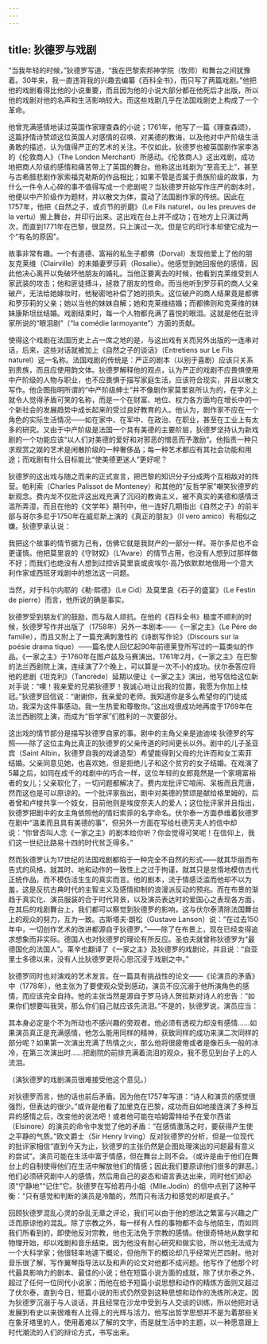 ```yaml
---
---
---
```

title: 狄德罗与戏剧
---




“当我年轻的时候，”狄德罗写道，“我在巴黎索邦神学院（牧师）和舞台之间犹豫着。30年来，我一直违背我的兴趣去编纂《百科全书》，而只写了两篇戏剧。”他把他的戏剧看得比他的小说重要，而且因为他的小说大部分都在他死后才出版，所以他的戏剧对他的名声和生活影响较大。而这些戏剧几乎在法国戏剧史上构成了一个革命。

他曾充满感情地读过英国作家理查森的小说；1761年，他写了一篇《理查森颂》，这篇抒情诗赞颂这位英国人对感情的召唤、对美德的教诲，以及他对中产阶级生活勇敢的描述，认为值得严正的艺术的关注。不仅如此，狄德罗也被英国剧作家李洛的《伦敦商人》（The London Merchant）所感动。《伦敦商人》这出戏剧，成功地把商人阶级的感情和痛苦带上了英国的舞台。他称这出戏剧为“至高无上”，甚至与古希腊悲剧作家索福克勒斯的作品相比；如果不管是否属于贵族阶级的故事，为什么一件令人心碎的事不值得写成一个悲剧呢？当狄德罗开始写作庄严的剧本时，他便以中产阶级作为题材，并以散文为体，震动了法国剧作家的传统。因此在1757年，他把《自然之子，或贞节的折磨》（Le Fils naturel，ou les preuves de la vertu）搬上舞台，并印行出来。这出戏在台上并不成功；在地方上只演过两次，而直到1771年在巴黎，很显然，只上演过一次。但是它的印行本却使它成为一个“有名的原因”。

故事非常有趣。一个有道德、富裕的私生子都佛（Dorval）发现他爱上了他的朋友克莱维（Clairville）的未婚妻罗莎莉（Rosalie）。他感觉到她回报他的感情，因此他决心离开以免破坏他朋友的婚礼。当他正要离去的时候，他看到克莱维受到人家武装的攻击；他和匪徒搏斗，拯救了朋友的性命。而当他听到罗莎莉的商人父亲破产，无法给她嫁妆时，他秘密地补偿了她的损失。这位破产的商人结果竟是都佛和罗莎莉的父亲；她以当他的妹妹自解；她和克莱维结婚；而都佛则和克莱维的妹妹康斯坦丝结婚。戏剧结束时，每一个人物都充满了喜悦的眼泪。这就是他在批评家所说的“眼泪剧”（“la comédie larmoyante”）方面的贡献。

使得这个戏剧在法国历史上占一席之地的是，与这出戏有关而另外出版的一连串对话，后来，这些对话就被加上《自然之子的谈话》（Entretiens sur Le Fils naturel）这一名称。法国戏剧的传统是：严正的剧本（以别于喜剧）应该只关系到贵族，而且应使用韵文体。狄德罗解释他的观点，认为严正的戏剧不应畏惧使用中产阶级的人物与职业，也不应畏惧于描写家庭生活，应该符合现实，并且以散文写作。他企图指明所谓的“中产阶级绅士”并不像剧作家莫里哀所认为的，在字义上就令人觉得矛盾可笑的名称，而是一个在财富、地位、权力各方面均在增长中的一个新社会的发展趋势中成长起来的受过良好教育的人。他认为，剧作家不应在一个角色的实际生活情况——如在家中、在军中、在政治、在职业，甚至在工业上有太多的研究。又由于中产阶级是法国一个具有美德的主要阶层，狄德罗坚持认为新戏剧的一个功能应该“以人们对美德的爱好和对邪恶的憎恶而予激励”。他指责一种只求观赏之娱的艺术是闲散阶级的一种奢侈品；每一种艺术都应有其社会功能和用途；而戏剧有什么目标能比“使美德更迷人”更好呢？

狄德罗的这出戏与随之而来的正式宣言，把巴黎的知识分子分成两个互相敌对的阵营。帕利索（Charles Palissot de Monteney）和其他的“反哲学家”嘲笑狄德罗的新观念。费内龙不仅批评这出戏充满了沉闷的教诲主义，被不真实的美德和感情泛滥所弄湿，而且在他的《文学年》期刊中，他一连好几期指出《自然之子》的前半部与哥尔多尼于1750年在威尼斯上演的《真正的朋友》（Il vero amico）有相似之嫌。狄德罗承认说：

我把这个故事的情节据为己有，仿佛它就是我财产的一部分一样。哥尔多尼也不会更谨慎。他把莫里哀的《守财奴》（L'Avare）的情节占用，也没有人想到过那样做不好；而我们也绝没有人想到过控诉莫里哀或皮埃尔·高乃依默默地借用一个意大利作家或西班牙戏剧中的想法这一问题。



当然，对于科尔内耶的《勒·熙德》（Le Cid）及莫里哀《石子的盛宴》（Le Festin de pierre）而言，他所说的确是事实。

狄德罗受到朋友们的鼓励，而与敌人顽抗。在他的《百科全书》极度不顺利的时候，狄德罗写作并出版了（1758年）另外一本剧本——《一家之主》（Le Pére de famille），而且又附上了一篇充满刺激性的《诗剧写作论》（Discours sur la poésie drama tique）——篇名使人回忆起90年前德莱登所写过的一篇类似的作品。《一家之主》于1760年在图卢兹及马赛演出。1761年2月，《一家之主》在巴黎的法兰西剧院上演，连续演了7个晚上，可以算是一次不小的成功。伏尔泰答应将他的悲剧《坦克利》（Tancrède）延期以便让《一家之主》演出，他写信给这位新对手说：“噢！我亲爱的兄弟狄德罗！我诚心地让出我的位置，我愿为你加上桂冠。”狄德罗回信说：“谢谢你，我亲爱的老师。我知道你是多么希望你的门徒成功，我深为这件事感动。我一生热爱和尊敬你。”这出戏很成功地再度于1769年在法兰西剧院上演，而成为“哲学家”们胜利的一次要部分。

这出戏的情节部分是描写狄德罗自家的事。剧中的主角父亲是迪迪埃·狄德罗的写照——除了这位主角比真正的狄德罗的父亲传道的时间更长以外。剧中的儿子圣亚宾（Saint Albin，狄德罗自我的戏谑造型）希望能得到父母的允许而和女工索菲结婚。父亲同意见她，也喜欢她，但是拒绝儿子和这个贫穷的女子结婚。在戏演了5幕之后，如同在成千的戏剧中的巧合一样，这位年轻的女郎竟然是一个家境富裕者的女儿；父亲软化了，一切问题都解决了。费内龙批评它喧闹、呆板而且荒唐，然而这也是可以原谅的。一个批评家指出，剧中对美德的赞颂是献给格里姆的，后者曾和卢梭共享一个妓女，目前他则是埃皮奈夫人的爱人；这位批评家并且指出，狄德罗把剧中的女主角依照他的情妇索菲的名字命名。伏尔泰一方面恭维着狄德罗在剧中“温柔而且具有美德的事”，但另外一方面在写给杜德芳夫人的信中却说：“你曾否叫人念《一家之主》的剧本给你听？你会觉得可笑呢！在信仰上，我们这一世纪比路易十四的时代贫乏得多。”

然而狄德罗认为17世纪的法国戏剧都陷于一种完全不自然的形式——就其华丽而布告式的风格，就其时、地和动作的一致性上之过于拘谨，就其只是怠惰地模仿古代正统作品，而不模仿活生生的真实而言。他的剧本，流于情感泛滥而他却不以为羞，这是反抗古典时代的主智主义及感情抑制的浪漫派反动的预兆。而在布景的渐趋于真实化、演员服装的合于时代背景，以及演员表达时的爱国心之表现各方面，在其后的戏剧舞台上，我们都可以察觉到狄德罗的影响，这与伏尔泰清除法国舞台上的观众的努力，互为一致。古斯塔夫·朗松（Gustave Lanson）说：“在过去150年中，一切创作艺术的改进都源自于狄德罗。”——除了在布景上，现在已经变得追求想象而非实际。德国人也对狄德罗的理论有所反应。圣伯夫就曾称狄德罗为“最德国化的法国人”。莱辛也翻译了《一家之主》及狄德罗的戏剧论，并且说：“自亚里士多德以来，没有人比狄德罗更将心思沉浸于戏剧之中。”

狄德罗同时也对演戏的艺术发言。在一篇具有挑战性的论文——《论演员的矛盾》中（1778年），他主张为了要使观众受到感动，演员不应沉溺于他所演角色的感情，而应该完全自持。他的主张当然是源自于罗马诗人贺拉斯对诗人的忠告：“如果你们想要叫我哭，那么你们自己就应该先流泪。”不是的，狄德罗说，演员应当：

其本身必定是个不为所动也不感兴趣的旁观者。他必须有透视力却没有感情……如果演员真正是充满感情，他怎么能用同样的精神，获致同样的成功来演二次同样的部分呢？如果第一次演出充满了热情之火，那么他将很疲倦或者是像石头一般的冰冷，在第三次演出时……把剧院的前排充满着流泪的观众，我不愿见到台子上的人流泪。



（演狄德罗的戏剧演员很难接受他这个意见。）

对狄德罗而言，他的话也前后矛盾。因为他在1757年写道：“诗人和演员的感觉很强烈，但表达的很少。”或许是他看了加里克在巴黎，成功而自如地接连演了多种互异的感情之后，改变他的说法吧！或者他可能在哈姆雷特给予在爱尔西诺（Elsinore）的演员的命令中发觉了他的矛盾：“在感情激荡之时，要获得产生使之平静的气质。”欧文爵士（Sir Henry Irving）反对狄德罗的分析，但是一位现代的批评家相信“直到今天为止，狄德罗的主张仍然是企图处理演出的问题最有意义的尝试”。演员可能在生活中富于情感，但在舞台上则不会。（或许是由于他们在舞台上的自制使得他们在生活中解放他们的情感；因此我们要原谅他们很多的罪恶。）他们必须研究剧中人的感情，然后用自己的姿态和语言表达出来，同时他们却必须“宁静地”“记住”它。狄德罗在写给若丹小姐（Mlle.Jodin）的信中点到了这种平衡：“只有感觉和判断的演员是冷酷的，然而只有活力和感觉的却是疯子。”

回顾狄德罗混乱心灵的杂乱无章之评论，我们可以由于他的想法之繁富与兴趣之广泛而原谅他的混乱。除了宗教之外，每一样有人性的事物都不会与他陌生，而如同我们所看到的，即使他反对宗教，他也无法免于宗教的感情。他很奇特地从数学和物理开始，却以戏剧和音乐结束。因为他没有耐心研究和做实验，所以他无法成为一个大科学家；他很轻率地遽下概论，但他所下的概论却几乎经常光芒四射。他对音乐很了解，写作翼琴指导法以及和声的论文对他都不成问题。他写作了他那个时代最具影响力的剧本、最佳的小说；他在短篇小说方面的成就，除了伏尔泰之外，超过了任何一位同代小说家；而他在给予短篇小说思想和动作的精炼方面则又超过了伏尔泰，直到今日，短篇小说的形式仍然受到这种思想和动作的洗练所决定。因为狄德罗沉溺于与人谈话，并且经常在沙龙中受到与人交谈的训练，所以他把对话发展到有史以来很难有人比得上的光辉与活力。他写出哲学思想并不是为着那些关在象牙塔里的人，使用着难以了解的文字，而是就生活中的主题，以一种愿意跟上时代潮流的人们的辩论方式，书写出来。